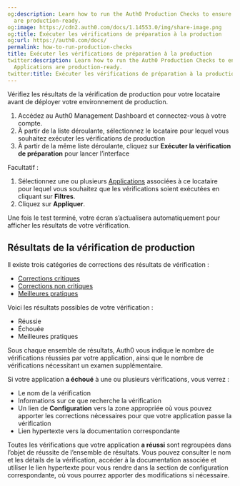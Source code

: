 ```yaml
---
og:description: Learn how to run the Auth0 Production Checks to ensure that your Applications
  are production-ready.
og:image: https://cdn2.auth0.com/docs/1.14553.0/img/share-image.png
og:title: Exécuter les vérifications de préparation à la production
og:url: https://auth0.com/docs/
permalink: how-to-run-production-checks
title: Exécuter les vérifications de préparation à la production
twitter:description: Learn how to run the Auth0 Production Checks to ensure that your
  Applications are production-ready.
twitter:title: Exécuter les vérifications de préparation à la production
---
```


Vérifiez les résultats de la vérification de production pour votre locataire avant de déployer votre environnement de production.

1. Accédez au Auth0 Management Dashboard et connectez-vous à votre compte.
2. À partir de la liste déroulante, sélectionnez le locataire pour lequel vous souhaitez exécuter les vérifications de production
3. À partir de la même liste déroulante, cliquez sur **Exécuter la vérification de préparation** pour lancer l’interface

Facultatif :

1. Sélectionnez une ou plusieurs [Applications](/applications) associées à ce locataire pour lequel vous souhaitez que les vérifications soient exécutées en cliquant sur **Filtres**.
2. Cliquez sur **Appliquer**.

Une fois le test terminé, votre écran s’actualisera automatiquement pour afficher les résultats de votre vérification.

## Résultats de la vérification de production

Il existe trois catégories de corrections des résultats de vérification :

* [Corrections critiques](/deploy/pre-deployment/production-check-required-fixes)
* [Corrections non critiques](/deploy/pre-deployment/production-check-recommended-fixes)
* [Meilleures pratiques](/deploy/pre-deployment/production-checks-best-practices)

Voici les résultats possibles de votre vérification :

* Réussie
* Échouée
* Meilleures pratiques

Sous chaque ensemble de résultats, Auth0 vous indique le nombre de vérifications réussies par votre application, ainsi que le nombre de vérifications nécessitant un examen supplémentaire.

Si votre application **a échoué** à une ou plusieurs vérifications, vous verrez :

* Le nom de la vérification
* Informations sur ce que recherche la vérification
* Un lien de **Configuration** vers la zone appropriée où vous pouvez apporter les corrections nécessaires pour que votre application passe la vérification
* Lien hypertexte vers la documentation correspondante

Toutes les vérifications que votre application **a réussi** sont regroupées dans l’objet de réussite de l’ensemble de résultats. Vous pouvez consulter le nom et les détails de la vérification, accéder à la documentation associée et utiliser le lien hypertexte pour vous rendre dans la section de configuration correspondante, où vous pourrez apporter des modifications si nécessaire.